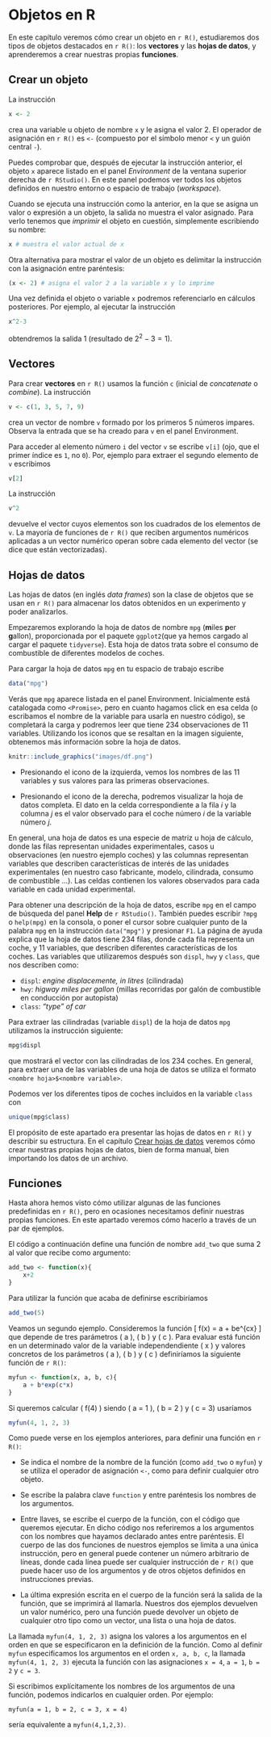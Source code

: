 # Objetos en R {#objects}

En este capítulo veremos cómo crear un objeto en `r R()`, estudiaremos dos tipos de objetos destacados en `r R()`: los **vectores** y las **hojas de datos**, y aprenderemos a crear nuestras propias **funciones**.


## Crear un objeto 

La instrucción 

```r
x <- 2
```
crea una variable u objeto de nombre `x` y le asigna el valor $2$. 
El operador de asignación en `r R()` es `<-` (compuesto por el símbolo menor `<` y un guión central `-`).

Puedes comprobar que, después de ejecutar la instrucción anterior, el objeto `x` aparece listado en el panel *Environment* de la ventana superior derecha de `r RStudio()`. En este panel podemos ver todos los objetos definidos en nuestro entorno o espacio de trabajo (*workspace*).

Cuando se ejecuta una instrucción como la anterior, en la que se asigna un valor o expresión a un objeto, la salida no muestra el valor asignado. Para verlo tenemos que *imprimir* el objeto en cuestión, simplemente escribiendo su nombre: 
```r
x # muestra el valor actual de x
```

::: {.infobox data-latex=""} 
Otra alternativa para mostrar el valor de un objeto es delimitar la instrucción con la asignación entre paréntesis:
```r
(x <- 2) # asigna el valor 2 a la variable x y lo imprime
```

:::


Una vez definida el objeto o variable `x` podremos referenciarlo en cálculos posteriores. Por ejemplo, al ejecutar la instrucción

```r
x^2-3
```
obtendremos la salida $1$ (resultado de $2^2-3 = 1$).

## Vectores

Para crear **vectores** en `r R()` usamos la función `c` (inicial de *concatenate* o *combine*). La instrucción 
```r
v <- c(1, 3, 5, 7, 9)
```
crea un vector de nombre `v` formado por los primeros  $5$ números impares. Observa la entrada que se ha creado para `v` en el panel Environment.

Para acceder al elemento número `i` del vector `v` se escribe `v[i]` (ojo, que el primer índice es `1`, no `0`). Por, ejemplo para extraer el segundo elemento de `v` escribimos 
```r
v[2]
```


La instrucción 
```r
v^2
```
devuelve el vector cuyos elementos son los cuadrados de los elementos de `v`. 
La mayoría de funciones de `r R()` que reciben argumentos numéricos  aplicadas a un vector numérico operan sobre cada elemento del vector (se dice que están vectorizadas).

## Hojas de datos

Las hojas de datos (en inglés *data frames*) son la clase de objetos que se usan en `r R()` para almacenar los datos obtenidos en un experimento y poder analizarlos. 


Empezaremos explorando la hoja de datos de nombre `mpg` (**m**iles **p**er **g**allon), proporcionada por el paquete `ggplot2`(que ya hemos cargado al cargar el paquete `tidyverse`). Esta hoja de datos trata sobre el consumo de combustible de diferentes modelos de coches.


Para cargar la hoja de datos `mpg` en tu espacio de trabajo escribe
```r
data("mpg")
```
Verás que `mpg` aparece listada en el panel Environment. Inicialmente está catalogada como `<Promise>`, pero en cuanto hagamos click en esa celda (o escribamos el nombre de la variable para usarla en nuestro código), se completará la carga y podremos leer  que tiene $234$ observaciones de $11$ variables. Utilizando los iconos que se resaltan en la imagen siguiente, obtenemos más  información sobre la hoja de datos.

```r
knitr::include_graphics("images/df.png")
```


* Presionando el icono de la izquierda, vemos los nombres de las 11 variables y sus valores para las primeras observaciones. 

* Presionando el icono de la derecha, podremos visualizar la hoja de datos completa. El dato en la celda correspondiente a la fila $i$ y la columna $j$ es el valor observado para el coche número $i$ de la variable número $j$.  

En general, una hoja de datos es una especie de matriz u hoja de cálculo, donde las filas representan unidades experimentales, casos u observaciones (en nuestro ejemplo coches) y las columnas representan variables que describen características de interés de las unidades experimentales (en nuestro caso fabricante, modelo, cilindrada, consumo de combustible ...). Las celdas contienen los valores observados para cada variable en cada unidad experimental. 

Para obtener una descripción de la hoja de datos, escribe `mpg` en el campo de búsqueda del panel **Help** de `r RStudio()`. También puedes escribir `?mpg` o `help(mpg)` en la consola, o poner el cursor sobre cualquier punto de la palabra `mpg` en la instrucción `data("mpg")` y presionar `F1`. La página de ayuda explica que la hoja de datos tiene  $234$ filas, donde cada fila representa un coche, y $11$ variables, que describen diferentes características de los coches. Las  variables que utilizaremos después son `displ`, `hwy` y `class`, que nos describen como:

* `displ`: *engine displacemente, in litres* (cilindrada)
* `hwy`: *higway miles per gallon* (millas recorridas por galón de combustible en conducción por autopista)
* `class`: *"type" of car*

Para extraer las cilindradas (variable `displ`) de la hoja de datos `mpg` utilizamos la instrucción siguiente:
```r
mpg$displ
```
que mostrará el vector con las cilindradas de los $234$ coches.
En general, para extraer una de las variables de una hoja de datos se utiliza el formato `<nombre hoja>$<nombre variable>`.  

Podemos ver los diferentes tipos de coches incluidos en la variable `class` con

```r
unique(mpg$class)
```



El propósito de este apartado era presentar las hojas de datos en `r R()` y describir su estructura. En el capítulo [Crear hojas de datos](#tibbles) veremos cómo crear nuestras propias hojas de datos, bien de forma manual, bien importando los datos de un archivo. 


## Funciones

Hasta ahora hemos visto cómo utilizar algunas de las funciones predefinidas en `r R()`, pero en ocasiones necesitamos definir nuestras propias funciones. En este apartado veremos cómo hacerlo a través de un par de ejemplos.

El código a continuación define una función de nombre `add_two` que suma $2$ al valor que recibe como argumento:

```r
add_two <- function(x){
    x+2
}
```

Para utilizar la función que acaba de definirse escribiríamos
```r
add_two(5)
```

Veamos un segundo ejemplo. Consideremos la función 
\[ f(x) = a + be^{cx} \]
que depende de tres parámetros \( a \), \( b \) y \( c \). Para evaluar está función en un determinado  valor de la variable independendiente \( x \) y valores concretos de los parámetros \( a \), \( b \) y \( c \) definiríamos la siguiente función de `r R()`:

```r
myfun <- function(x, a, b, c){
    a + b*exp(c*x)
}
```

Si queremos calcular \( f(4) \) siendo \( a = 1 \), \( b = 2 \) y \( c = 3\) usaríamos

```r
myfun(4, 1, 2, 3)
```

Como puede verse en los ejemplos anteriores, para definir una función en `r R()`:

- Se indica el nombre de la nombre de la función (como `add_two` o `myfun`) y se utiliza el operador de asignación `<-`, como para definir cualquier otro objeto.

- Se escribe la palabra clave `function` y entre paréntesis los nombres de los argumentos.

- Entre llaves, se escribe el cuerpo de la función, con el código que queremos ejecutar. En dicho código nos referiremos a los argumentos con los nombres que hayamos declarado antes entre paréntesis. El cuerpo de las dos funciones de nuestros ejemplos se limita a una única instrucción, pero en general puede contener un número arbitrario de líneas, donde cada línea puede ser cualquier instrucción de `r R()` que puede hacer uso de los argumentos y de otros objetos definidos en instrucciones previas. 

- La última expresión escrita en el cuerpo de la función será la salida de la función, que se imprimirá al llamarla. Nuestros dos ejemplos devuelven un valor numérico, pero una función puede devolver un objeto de cualquier otro tipo como un vector, una lista o una hoja de datos. 
<!-- Las funciones que necesitaremos definir en las prácticas de este curso serán de dificultad similar a las de los dos ejemplos de este apartado. -->

::: {.infobox data-latex=""}
La llamada `myfun(4, 1, 2, 3)` asigna los valores a los argumentos en el orden en que se especificaron en la definición de la función. Como al  definir `myfun` especificamos los argumentos en el orden `x, a, b, c`, la llamada  `myfun(4, 1, 2, 3)` ejecuta la función con las asignaciones `x = 4`, `a = 1`, `b = 2` y `c = 3`. 

Si escribimos explícitamente los nombres de los argumentos de una función, podemos indicarlos en cualquier orden. Por ejemplo:

`myfun(a = 1, b = 2, c = 3, x = 4)`

sería equivalente a `myfun(4,1,2,3)`.
:::












 

